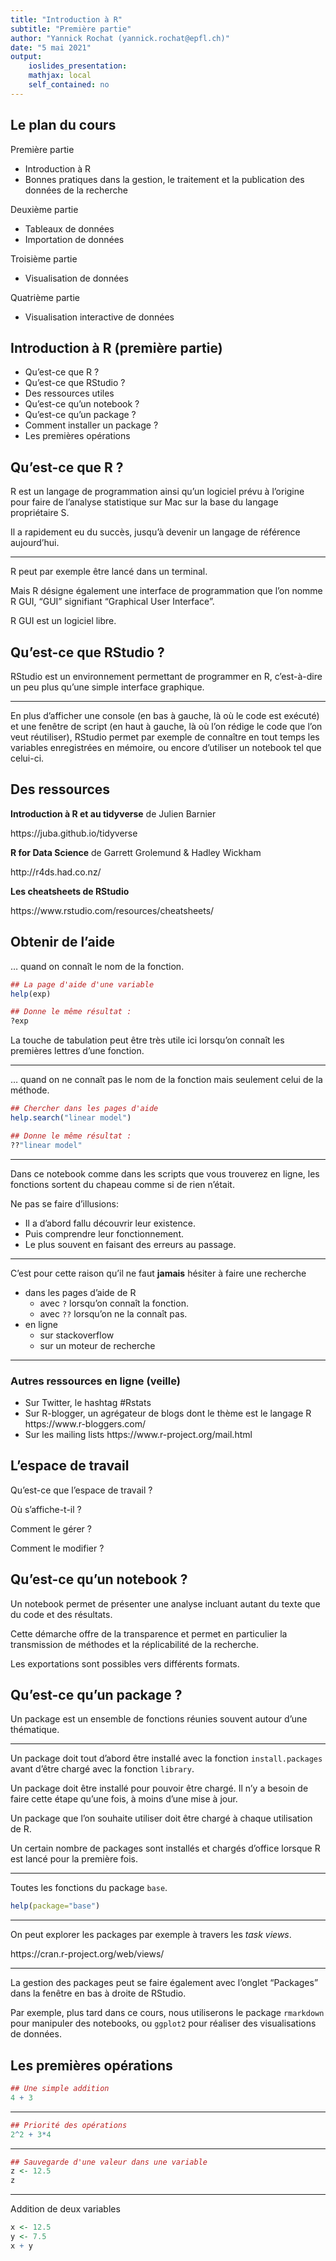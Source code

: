```yaml
---
title: "Introduction à R"
subtitle: "Première partie"
author: "Yannick Rochat (yannick.rochat@epfl.ch)"
date: "5 mai 2021"
output:
    ioslides_presentation:
    mathjax: local
    self_contained: no
---
```


## Le plan du cours

Première partie

* Introduction à R
* Bonnes pratiques dans la gestion, le traitement et la publication des données de la recherche

Deuxième partie

* Tableaux de données
* Importation de données

Troisième partie 

* Visualisation de données

Quatrième partie

* Visualisation interactive de données


## Introduction à R (première partie)

* Qu'est-ce que R ? 
* Qu'est-ce que RStudio ?
* Des ressources utiles
* Qu'est-ce qu'un notebook ?
* Qu'est-ce qu'un package ?
* Comment installer un package ?
* Les premières opérations


## Qu'est-ce que R ? 

R est un langage de programmation ainsi qu'un logiciel prévu à l'origine pour faire de l'analyse statistique sur Mac sur la base du langage propriétaire S.

Il a rapidement eu du succès, jusqu'à devenir un langage de référence aujourd'hui.

---

R peut par exemple être lancé dans un terminal.

Mais R désigne également une interface de programmation que l'on nomme R GUI, "GUI" signifiant "Graphical User Interface".

R GUI est un logiciel libre.


## Qu'est-ce que RStudio ?

RStudio est un environnement permettant de programmer en R, c'est-à-dire un peu plus qu'une simple interface graphique.

---

En plus d'afficher une console (en bas à gauche, là où le code est exécuté) et une fenêtre de script (en haut à gauche, là où l'on rédige le code que l'on veut réutiliser), RStudio permet par exemple de connaître en tout temps les variables enregistrées en mémoire, ou encore d'utiliser un notebook tel que celui-ci.


## Des ressources 

**Introduction à R et au tidyverse** de Julien Barnier

https://juba.github.io/tidyverse

**R for Data Science** de Garrett Grolemund & Hadley Wickham

http://r4ds.had.co.nz/

**Les cheatsheets de RStudio**

https://www.rstudio.com/resources/cheatsheets/

## Obtenir de l'aide

… quand on connaît le nom de la fonction.

```r
## La page d'aide d'une variable
help(exp)                     

## Donne le même résultat :
?exp                          
```

La touche de tabulation peut être très utile ici lorsqu'on connaît les premières lettres d'une fonction.

---

… quand on ne connaît pas le nom de la fonction mais seulement celui de la méthode.

```r
## Chercher dans les pages d'aide
help.search("linear model")   

## Donne le même résultat :
??"linear model"   
```


---

Dans ce notebook comme dans les scripts que vous trouverez en ligne, les fonctions sortent du chapeau comme si de rien n'était.

Ne pas se faire d'illusions: 

* Il a d'abord fallu découvrir leur existence.
* Puis comprendre leur fonctionnement.
* Le plus souvent en faisant des erreurs au passage.

---

C'est pour cette raison qu'il ne faut **jamais** hésiter à faire une recherche 

* dans les pages d'aide de R
  + avec `?` lorsqu'on connaît la fonction.
  + avec `??` lorsqu'on ne la connaît pas.
* en ligne 
  + sur stackoverflow
  + sur un moteur de recherche
  
---

### Autres ressources en ligne (veille)

* Sur Twitter, le hashtag #Rstats
* Sur R-blogger, un agrégateur de blogs dont le thème est le langage R https://www.r-bloggers.com/
* Sur les mailing lists https://www.r-project.org/mail.html 


## L'espace de travail

Qu'est-ce que l'espace de travail ?

Où s'affiche-t-il ?

Comment le gérer ?

Comment le modifier ?


## Qu'est-ce qu'un notebook ?

Un notebook permet de présenter une analyse incluant autant du texte que du code et des résultats.

Cette démarche offre de la transparence et permet en particulier la transmission de méthodes et la réplicabilité de la recherche.

Les exportations sont possibles vers différents formats.


## Qu'est-ce qu'un package ?

Un package est un ensemble de fonctions réunies souvent autour d'une thématique.

----

Un package doit tout d'abord être installé avec la fonction `install.packages` avant d'être chargé avec la fonction `library`.

Un package doit être installé pour pouvoir être chargé. Il n'y a besoin de faire cette étape qu'une fois, à moins d'une mise à jour.

Un package que l'on souhaite utiliser doit être chargé à chaque utilisation de R.

Un certain nombre de packages sont installés et chargés d'office lorsque R est lancé pour la première fois.

---- 

Toutes les fonctions du package `base`.

```r
help(package="base")
```

----

On peut explorer les packages par exemple à travers les *task views*.

https://cran.r-project.org/web/views/

----

La gestion des packages peut se faire également avec l'onglet "Packages" dans la fenêtre en bas à droite de RStudio.

Par exemple, plus tard dans ce cours, nous utiliserons le package `rmarkdown` pour manipuler des notebooks, ou `ggplot2` pour réaliser des visualisations de données.


## Les premières opérations


```r
## Une simple addition
4 + 3         
```

----

```r
## Priorité des opérations
2^2 + 3*4     

```


----

```r
## Sauvegarde d'une valeur dans une variable
z <- 12.5
z
```

---

Addition de deux variables

```r
x <- 12.5
y <- 7.5
x + y
```








